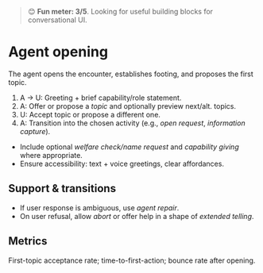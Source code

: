 
<Meta title="Primitives/Conversation/Conversation management/Agent opening" />

> 😊 **Fun meter: 3/5**. Looking for useful building blocks for conversational UI.

# Agent opening

The agent opens the encounter, establishes footing, and proposes the first topic.

1. A → U: Greeting + brief capability/role statement.
2. A: Offer or propose a *topic* and optionally preview next/alt. topics.
3. U: Accept topic or propose a different one.
4. A: Transition into the chosen activity (e.g., *open request*, *information capture*).

- Include optional *welfare check/name request* and *capability giving* where appropriate.
- Ensure accessibility: text + voice greetings, clear affordances.

## Support & transitions
- If user response is ambiguous, use *agent repair*.
- On user refusal, allow *abort* or offer help in a shape of *extended telling*.

## Metrics
First-topic acceptance rate; time-to-first-action; bounce rate after opening.
